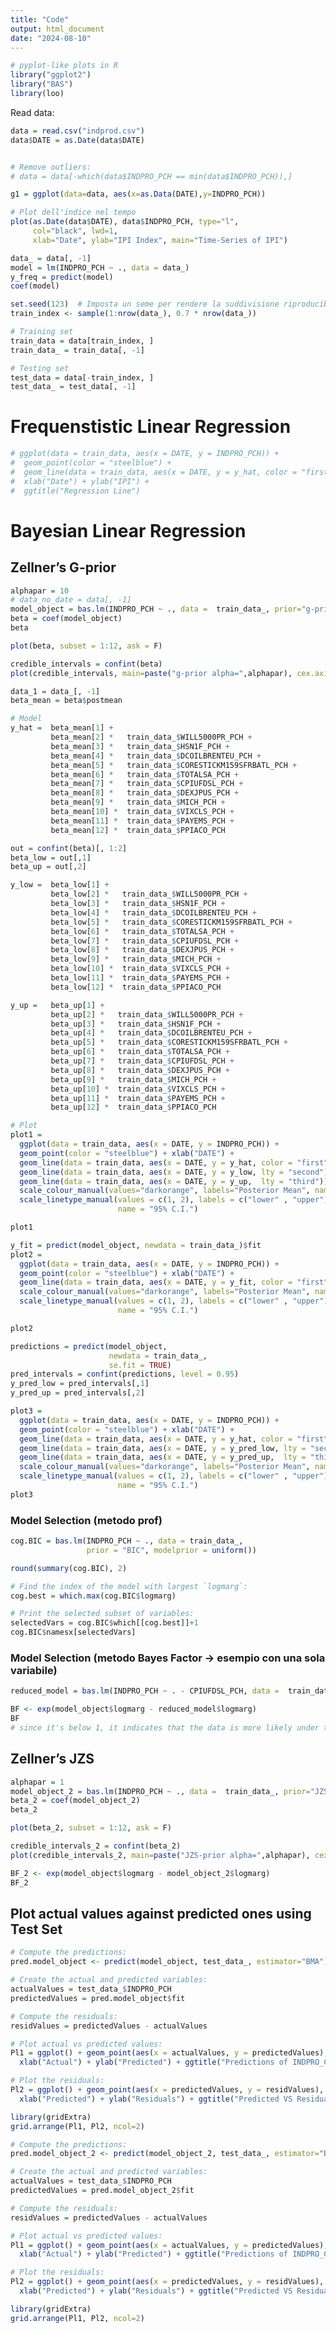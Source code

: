 ```yaml
---
title: "Code"
output: html_document
date: "2024-08-10"
---
```


```r
# pyplot-like plots in R
library("ggplot2")
library("BAS")
library(loo)

```

Read data:

```r
data = read.csv("indprod.csv")
data$DATE = as.Date(data$DATE)


# Remove outliers:
# data = data[-which(data$INDPRO_PCH == min(data$INDPRO_PCH)),]
```

```r
g1 = ggplot(data=data, aes(x=as.Data(DATE),y=INDPRO_PCH))

# Plot dell'indice nel tempo
plot(as.Date(data$DATE), data$INDPRO_PCH, type="l", 
     col="black", lwd=1,
     xlab="Date", ylab="IPI Index", main="Time-Series of IPI")
```

```r
data_ = data[, -1]
model = lm(INDPRO_PCH ~ ., data = data_)
y_freq = predict(model)
coef(model)
```

```r
set.seed(123)  # Imposta un seme per rendere la suddivisione riproducibile
train_index <- sample(1:nrow(data_), 0.7 * nrow(data_))

# Training set
train_data = data[train_index, ]
train_data_ = train_data[, -1]

# Testing set
test_data = data[-train_index, ]
test_data_ = test_data[, -1]
```

# Frequenstistic Linear Regression

```r
# ggplot(data = train_data, aes(x = DATE, y = INDPRO_PCH)) +
#  geom_point(color = "steelblue") +
#  geom_line(data = train_data, aes(x = DATE, y = y_hat, color = "first"),  lty = 1) +
#  xlab("Date") + ylab("IPI") + 
#  ggtitle("Regression Line")
```

# Bayesian Linear Regression

## Zellner's G-prior

```r
alphapar = 10
# data_no_date = data[, -1]
model_object = bas.lm(INDPRO_PCH ~ ., data =  train_data_, prior="g-prior", alpha=alphapar, modelprior = Bernoulli(1), include.always = ~ ., n.models = 1)
beta = coef(model_object)
beta
```

```r
plot(beta, subset = 1:12, ask = F)
```

```r
credible_intervals = confint(beta)
plot(credible_intervals, main=paste("g-prior alpha=",alphapar), cex.axis=0.2)
```

```r
data_1 = data_[, -1]
beta_mean = beta$postmean

# Model 
y_hat =  beta_mean[1] + 
         beta_mean[2] *   train_data_$WILL5000PR_PCH + 
         beta_mean[3] *   train_data_$HSN1F_PCH + 
         beta_mean[4] *   train_data_$DCOILBRENTEU_PCH + 
         beta_mean[5] *   train_data_$CORESTICKM159SFRBATL_PCH + 
         beta_mean[6] *   train_data_$TOTALSA_PCH + 
         beta_mean[7] *   train_data_$CPIUFDSL_PCH + 
         beta_mean[8] *   train_data_$DEXJPUS_PCH + 
         beta_mean[9] *   train_data_$MICH_PCH + 
         beta_mean[10] *  train_data_$VIXCLS_PCH + 
         beta_mean[11] *  train_data_$PAYEMS_PCH + 
         beta_mean[12] *  train_data_$PPIACO_PCH
```


```r
out = confint(beta)[, 1:2]
beta_low = out[,1]
beta_up = out[,2]

y_low =  beta_low[1] + 
         beta_low[2] *   train_data_$WILL5000PR_PCH + 
         beta_low[3] *   train_data_$HSN1F_PCH + 
         beta_low[4] *   train_data_$DCOILBRENTEU_PCH + 
         beta_low[5] *   train_data_$CORESTICKM159SFRBATL_PCH + 
         beta_low[6] *   train_data_$TOTALSA_PCH + 
         beta_low[7] *   train_data_$CPIUFDSL_PCH + 
         beta_low[8] *   train_data_$DEXJPUS_PCH + 
         beta_low[9] *   train_data_$MICH_PCH + 
         beta_low[10] *  train_data_$VIXCLS_PCH + 
         beta_low[11] *  train_data_$PAYEMS_PCH + 
         beta_low[12] *  train_data_$PPIACO_PCH

y_up =   beta_up[1] + 
         beta_up[2] *   train_data_$WILL5000PR_PCH + 
         beta_up[3] *   train_data_$HSN1F_PCH + 
         beta_up[4] *   train_data_$DCOILBRENTEU_PCH + 
         beta_up[5] *   train_data_$CORESTICKM159SFRBATL_PCH + 
         beta_up[6] *   train_data_$TOTALSA_PCH + 
         beta_up[7] *   train_data_$CPIUFDSL_PCH + 
         beta_up[8] *   train_data_$DEXJPUS_PCH + 
         beta_up[9] *   train_data_$MICH_PCH + 
         beta_up[10] *  train_data_$VIXCLS_PCH + 
         beta_up[11] *  train_data_$PAYEMS_PCH + 
         beta_up[12] *  train_data_$PPIACO_PCH
```



```r
# Plot
plot1 = 
  ggplot(data = train_data, aes(x = DATE, y = INDPRO_PCH)) + 
  geom_point(color = "steelblue") + xlab("DATE") +
  geom_line(data = train_data, aes(x = DATE, y = y_hat, color = "first"),  lty = 1) +
  geom_line(data = train_data, aes(x = DATE, y = y_low, lty = "second")) +
  geom_line(data = train_data, aes(x = DATE, y = y_up,  lty = "third")) +
  scale_colour_manual(values="darkorange", labels="Posterior Mean", name="") +
  scale_linetype_manual(values = c(1, 2), labels = c("lower" , "upper"),
                        name = "95% C.I.")

plot1

y_fit = predict(model_object, newdata = train_data_)$fit
plot2 = 
  ggplot(data = train_data, aes(x = DATE, y = INDPRO_PCH)) + 
  geom_point(color = "steelblue") + xlab("DATE") +
  geom_line(data = train_data, aes(x = DATE, y = y_fit, color = "first"),  lty = 1) +
  scale_colour_manual(values="darkorange", labels="Posterior Mean", name="") +
  scale_linetype_manual(values = c(1, 2), labels = c("lower" , "upper"),
                        name = "95% C.I.")

plot2
```
```r
predictions = predict(model_object, 
                      newdata = train_data_,
                      se.fit = TRUE)
pred_intervals = confint(predictions, level = 0.95)
y_pred_low = pred_intervals[,1]
y_pred_up = pred_intervals[,2]

plot3 = 
  ggplot(data = train_data, aes(x = DATE, y = INDPRO_PCH)) + 
  geom_point(color = "steelblue") + xlab("DATE") +
  geom_line(data = train_data, aes(x = DATE, y = y_hat, color = "first"),  lty = 1) +
  geom_line(data = train_data, aes(x = DATE, y = y_pred_low, lty = "second")) +
  geom_line(data = train_data, aes(x = DATE, y = y_pred_up,  lty = "third")) +
  scale_colour_manual(values="darkorange", labels="Posterior Mean", name="") +
  scale_linetype_manual(values = c(1, 2), labels = c("lower" , "upper"),
                        name = "95% C.I.")
plot3

```

### Model Selection (metodo prof)
```r
cog.BIC = bas.lm(INDPRO_PCH ~ ., data = train_data_,
                 prior = "BIC", modelprior = uniform())

round(summary(cog.BIC), 2)

# Find the index of the model with largest `logmarg`:
cog.best = which.max(cog.BIC$logmarg)

# Print the selected subset of variables:
selectedVars = cog.BIC$which[[cog.best]]+1
cog.BIC$namesx[selectedVars]

```

### Model Selection (metodo Bayes Factor -> esempio con una sola variabile)
```r
reduced_model = bas.lm(INDPRO_PCH ~ . - CPIUFDSL_PCH, data =  train_data_, prior="g-prior", alpha=alphapar, modelprior = Bernoulli(1), include.always = ~ ., n.models = 1)

BF <- exp(model_object$logmarg - reduced_model$logmarg)
BF
# since it's below 1, it indicates that the data is more likely under the reduced model (removing CPIUFDSL_PCH) than under the full model.
```


## Zellner's JZS
```r
alphapar = 1
model_object_2 = bas.lm(INDPRO_PCH ~ ., data =  train_data_, prior="JZS", alpha=1, modelprior = Bernoulli(1), include.always = ~ ., n.models = 1)
beta_2 = coef(model_object_2)
beta_2
```

```r
plot(beta_2, subset = 1:12, ask = F)
```

```r
credible_intervals_2 = confint(beta_2)
plot(credible_intervals_2, main=paste("JZS-prior alpha=",alphapar), cex.axis=0.2)
```
```r
BF_2 <- exp(model_object$logmarg - model_object_2$logmarg)
BF_2
```

## Plot actual values against predicted ones using Test Set
```r
# Compute the predictions:
pred.model_object <- predict(model_object, test_data_, estimator="BMA")

# Create the actual and predicted variables:
actualValues = test_data_$INDPRO_PCH
predictedValues = pred.model_object$fit

# Compute the residuals:
residValues = predictedValues - actualValues

# Plot actual vs predicted values:
Pl1 = ggplot() + geom_point(aes(x = actualValues, y = predictedValues), color = "steelblue") +
  xlab("Actual") + ylab("Predicted") + ggtitle("Predictions of INDPRO_CPH")

# Plot the residuals:
Pl2 = ggplot() + geom_point(aes(x = predictedValues, y = residValues), color = "darkred") +
  xlab("Predicted") + ylab("Residuals") + ggtitle("Predicted VS Residuals")

library(gridExtra)
grid.arrange(Pl1, Pl2, ncol=2)
```

```r
# Compute the predictions:
pred.model_object_2 <- predict(model_object_2, test_data_, estimator="BMA")

# Create the actual and predicted variables:
actualValues = test_data_$INDPRO_PCH
predictedValues = pred.model_object_2$fit

# Compute the residuals:
residValues = predictedValues - actualValues

# Plot actual vs predicted values:
Pl1 = ggplot() + geom_point(aes(x = actualValues, y = predictedValues), color = "steelblue") +
  xlab("Actual") + ylab("Predicted") + ggtitle("Predictions of INDPRO_CPH")

# Plot the residuals:
Pl2 = ggplot() + geom_point(aes(x = predictedValues, y = residValues), color = "darkred") +
  xlab("Predicted") + ylab("Residuals") + ggtitle("Predicted VS Residuals")

library(gridExtra)
grid.arrange(Pl1, Pl2, ncol=2)
```




